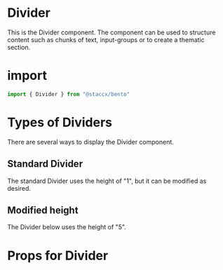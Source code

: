 
<Meta title="Components|Layout/Divider" component={Divider} />

# Divider
This is the Divider component. The component can be used to structure content such as chunks of text, input-groups or to create a thematic section. 


# import

```javascript
import { Divider } from "@staccx/bento"
```

# Types of Dividers
There are several ways to display the Divider component.

## Standard Divider
The standard Divider uses the height of "1", but it can be modified as desired. 

<Preview>
  <Story name="Standard">
    <Divider height="1"/>
  </Story>
</Preview>

## Modified height
The Divider below uses the height of "5".

<Preview>
  <Story name="Modified height">
    <Divider height="5"/>
  </Story>
</Preview>

# Props for Divider

<Props of={Divider} />
